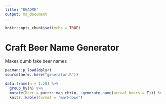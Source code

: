 ```yaml
---
title: "README"
output: md_document
---
```


  ```r
knitr::opts_chunk$set(echo = TRUE)
```

# Craft Beer Name Generator

Makes dumb fake beer names

```r
pacman::p_load(dplyr)
source(here::here("generator.R"))

data.frame(n = 1:20) %>%
  group_by(n) %>%
  mutate(Beer = purrr::map_chr(n, ~generate_name(actual_beers = T))) %>%
  knitr::kable(format = "markdown")



```

